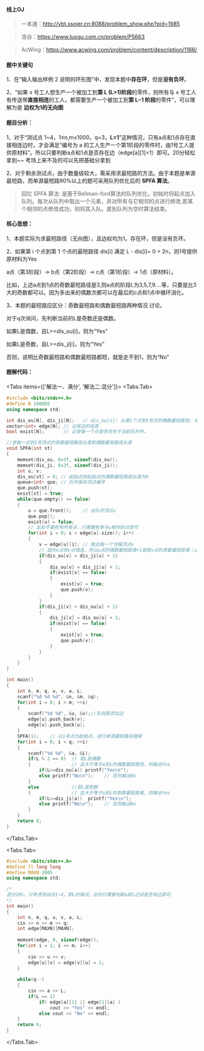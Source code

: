 #### 线上OJ

> 一本通：http://ybt.ssoier.cn:8088/problem_show.php?pid=1985

> 洛谷：https://www.luogu.com.cn/problem/P5663

> AcWing：https://www.acwing.com/problem/content/description/1166/

#### 题中关键句

1、在“输入输出样例 2 说明的环形图”中，发现本题中**存在环**，但是**没有负环**。

2、“如果 x 号工人想生产一个被加工到**第 L (L>1)阶段**的零件，则所有与 x 号工人有传送带**直接相连**的工人，都需要生产一个被加工到**第 L−1 阶段**的零件”，可以理解为是 **边权为1的无向图**

#### 题目分析：

1、对于“测试点 1~4，1≤n,m≤1000，q=3，**L=1**”这种情况，只有a点和1点存在直接相连边时，才会满足“编号为 a 的工人生产一个第1阶段的零件时，由1号工人提供原材料”。所以只要判断a点和1点是否存在边（edge[a][1]=1）即可。20分轻松拿到~~ 考场上来不及的可以先把基础分拿到

2、对于剩余测试点，由于数量级较大，需采用求最短路的方法。由于本题是单源最短路，而单源最短路90%以上的题可采用队列优化后的 **SPFA 算法**。

> 回忆 SPFA 算法:
> 是基于Bellman-ford算法的队列优化。初始时将起点加入队列。每次从队列中取出一个元素，并对所有与它相邻的点进行修改,若某个相邻的点修改成功，则将其入队。直到队列为空时算法结束。


#### 核心思想：

1、本题实际为求最短路径（无向图），且边权均为1。存在环，但是没有负环。

2、如果第 i 个点到第 1 个点的最短路径 dis[i] 满足 L - dis[i]= 0 + 2n，则1号提供原材料为Yes

a点（第3阶段）-> b点（第2阶段）-> c点（第1阶段）-> 1点（原材料）。

比如，上述a点到1点的奇数最短路径是3,则a点的阶段L为3,5,7,9....等，只要是比3大的奇数都可以。因为多出来的偶数次都可以在最后的c点和1点中循环消化。

3、本题的最短路应区分：奇数最短路和偶数最短路两种情况 讨论。

对于q次询问，先判断当前的L是奇数还是偶数。

如果L是偶数，且L>=dis_ou[i]，则为“Yes”

如果L是奇数，且L>=dis_ji[i]，则为“Yes”

否则，说明比奇数最短路和偶数最短路都短，就是走不到1，则为“No”

#### 题解代码：

<Tabs items={['解法一、满分', '解法二:混分']}>
  <Tabs.Tab> 
```c++ filename="解法一 SPFA"
#include <bits/stdc++.h>
#define N 100005
using namespace std;

int dis_ou[N], dis_ji[N]; 	// dis_ou[i]: 从第i个点到1号点的偶数最短路径; dis_ji[i]: 从第i个点到1号点的奇数最短路径 
vector<int> edge[N]; // 记录边的信息 
bool exist[N];		 // 记录每一个点是否存在于当前队列中。 

//求每一点到1号顶点的奇数最短路径长度和偶数最短路径长度 
void SPFA(int st)
{
    memset(dis_ou, 0x3f, sizeof(dis_ou)); 
    memset(dis_ji, 0x3f, sizeof(dis_ji));
    int u, v;
    dis_ou[st] = 0;	// 起始点到起始点的偶数最短路径长度为0
    queue<int> que;	// 队列保存顶点编号
    que.push(st);
    exist[st] = true;
    while(que.empty() == false)
    {
        u = que.front();	// 出队的顶点u 
        que.pop();
        exist[u] = false;
        // 此处不要枚举所有点，只需要枚举与u相邻的点即可
        for(int i = 0; i < edge[u].size(); i++)  
        {
            v = edge[u][i];	// 取出每一个邻接顶点v 
            // 因为u点和v点相连，所以u点的偶数最短距离+1就是v点的奇数最短距离；u点的奇数最短距离+1就是v点的偶数最短距离      
            if(dis_ou[v] > dis_ji[u] + 1)
            {
                dis_ou[v] = dis_ji[u] + 1;
                if(exist[v] == false)
                {
                    exist[v] = true;
                    que.push(v);
                }
            }    
            if(dis_ji[v] > dis_ou[u] + 1)
            {
                dis_ji[v] = dis_ou[u] + 1;
                if(exist[v] == false)
                {
                    exist[v] = true;
                    que.push(v);
                }
            }    			
        }
    }
}

int main()
{
    int n, m, q, u, v, a, L;
    scanf("%d %d %d", &n, &m, &q);
    for(int i = 0; i < m; ++i)
    {
        scanf("%d %d", &u, &v);//无向图添加边 
        edge[u].push_back(v);
        edge[v].push_back(u);
    }
    SPFA(1);	// 以1号点为起始点，进行单源最短路径搜索 
    for(int i = 0; i < q; ++i)
    {
        scanf("%d %d", &a, &L);        
        if(L % 2 == 0)  // 若L是偶数
        {               // 且大于等于a到i的偶数最短路径，则输出Yes 
            if(L>=dis_ou[a]) printf("Yes\n"); 
            else printf("No\n");	// 否则输出No 
        }
        else            //若L是奇数 
        {               // 且大于等于a到i的奇数最短距离，则输出Yes 
            if(L>=dis_ji[a])  printf("Yes\n");
            else printf("No\n");    // 否则输出No 
        }
    }
    return 0;
}
```
  </Tabs.Tab>


<Tabs.Tab>
```c++ filename="解法二 混分20%"
#include <bits/stdc++.h>
#define ll long long
#define MAXN 1005
using namespace std;

/*
混分20%，只考虑测试点1~4，即L的情况。此时只需要判断a和1之间是否有边即可 
*/ 
int main()
{
    int n, m, q, u, v, a, L;	
    cin >> n >> m >> q;
    int edge[MAXN][MAXN];
	
    memset(edge, 0, sizeof(edge));
    for(int i = 1; i <= m; i++)	
    {
        cin >> u >> v;
        edge[u][v] = edge[v][u] = 1;
    }
	
    while(q--)
    {
        cin >> a >> L;
        if(L == 1)
            if( edge[a][1] || edge[1][a] )	
                cout << "Yes" << endl;
            else cout << "No" << endl;
    }	
    return 0;
}
```
</Tabs.Tab>
</Tabs>

